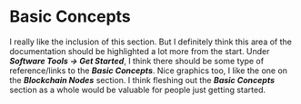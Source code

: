 # Basic Concepts

I really like the inclusion of this section. But I definitely think this area of the documentation should be highlighted a lot more from the start. Under ***Software Tools -> Get Started***, I think there should be some type of reference/links to the ***Basic Concepts***. Nice graphics too, I like the one on the ***Blockchain Nodes*** section. I think fleshing out the ***Basic Concepts*** section as a whole would be valuable for people just getting started.